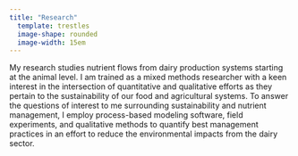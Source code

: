 ```yaml
---
title: "Research"
  template: trestles
  image-shape: rounded
  image-width: 15em
---
```


My research studies nutrient flows from dairy production systems starting at the animal level. I am trained as a mixed methods researcher with a keen interest in the intersection of quantitative and qualitative efforts as they pertain to the sustainability of our food and agricultural systems. To answer the questions of interest to me surrounding sustainability and nutrient management, I employ process-based modeling software, field experiments, and qualitative methods to quantify best management practices in an effort to reduce the environmental impacts from the dairy sector.

